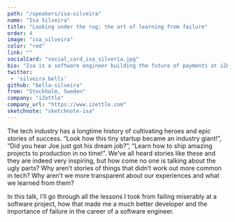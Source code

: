 ```yaml
---
path: "/speakers/isa-silveira"
name: "Isa Silveira"
title: "Looking under the rug: the art of learning from failure"
order: 4
image: "isa_silveira"
color: "red"
link: ""
socialCard: "social_card_isa_silveria.jpg"
bio: "Isa is a software engineer building the future of payments at iZettle. Throughout her career, she has worked with scientific research and nowadays works both on back and front end applications. Isa has worked on products from world class companies like the Stanford University, Planned Parenthood and Virgin. She never turns down a good talk and a beer, in her free time she thinks about how can she make the world a better place while playing with her dogs and practicing slalom skating."
twitter:
 - 'silveira_bells'
github: "bella-silveira"
from: "Stockholm, Sweden"
company: "iZettle"
company_url: "https://www.izettle.com"
sketchnote: "sketchnote-isa"
---
```


The tech industry has a longtime history of cultivating heroes and epic stories of success. “Look how this tiny startup became an industry giant!”, “Did you hear Joe just got his dream job?”, “Learn how to ship amazing projects to production in no time!”. We’ve all heard stories like these and they are indeed very inspiring, but how come no one is talking about the ugly parts? Why aren’t stories of things that didn’t work out more common in tech? Why aren’t we more transparent about our experiences and what we learned from them?

In this talk, I’ll go through all the lessons I took from failing miserably at a software project, how that made me a much better developer and the importance of failure in the career of a software engineer.

